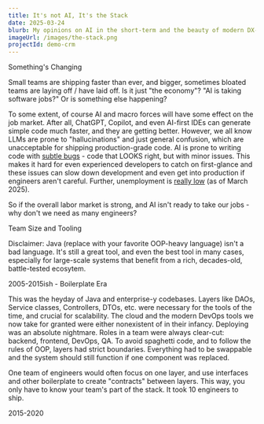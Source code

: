 ```yaml
---
title: It's not AI, It's the Stack
date: 2025-03-24
blurb: My opinions on AI in the short-term and the beauty of modern DX-focused tooling
imageUrl: /images/the-stack.png
projectId: demo-crm
---
```


<span className="text-3xl font-bold text-white">Something's Changing</span>

Small teams are shipping faster than ever, and bigger, sometimes bloated teams are laying off / have laid off. Is it just "the economy"? "AI is taking software jobs?"
Or is something else happening?

To some extent, of course AI and macro forces will have some effect on the job market. After all, ChatGPT,
Copilot, and even AI-first IDEs can generate simple code much faster, and they are getting better. However, we all know LLMs are prone to
"hallucinations" and just general confusion, which are unacceptable for shipping production-grade code.
AI is prone to writing code with <a href="https://arxiv.org/abs/2309.07814">subtle bugs</a> - code that LOOKS right, but with minor issues.
This makes it hard for even experienced developers to catch on first-glance and these issues can slow down development
and even get into production if engineers aren't careful. Further, unemployment is <a href="https://www.bls.gov/charts/employment-situation/civilian-unemployment-rate.htm">really low</a> (as of March 2025).

So if the overall labor market is strong, and AI isn't ready to take our jobs - why don't we need as many engineers?

<span className="text-3xl font-bold text-white">Team Size and Tooling</span>

Disclaimer: Java (replace with your favorite OOP-heavy language) isn't a bad language. It's still a great tool, and
even the best tool in many cases, especially for large-scale systems that benefit from a rich, decades-old, battle-tested ecosytem.

<span className="text-xl font-bold text-white">2005-2015ish - Boilerplate Era</span>

This was the heyday of Java and enterprise-y codebases. Layers like DAOs, Service classes, Controllers, DTOs, etc.
were necessary for the tools of the time, and crucial for scalability. The cloud and the modern DevOps tools
we now take for granted were either nonexistent of in their infancy. Deploying was an absolute nightmare.
Roles in a team were always clear-cut: backend, frontend, DevOps, QA. 
To avoid spaghetti code, and to follow the rules of OOP, layers had strict boundaries. Everything had to be swappable
and the system should still function if one component was replaced.

One team of engineers would often focus on one layer, and use interfaces and other boilerplate to create "contracts" between
layers. This way, you only have to know your team's part of the stack. It took 10 engineers to ship.

<span className="text-xl font-bold text-white">2015-2020</span>


